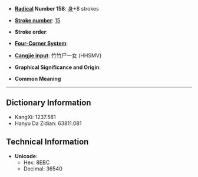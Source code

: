 * '''[[Wiktionary:Chinese radical index| Radical]] Number 158''': [[Wiktionary:Chinese radical index 身|身]]+8 strokes

* '''[[Wiktionary:Chinese total strokes index|Stroke number]]''': [[Wiktionary:Chinese total strokes index 15|15]]

* '''Stroke order''': 

* '''[[Wiktionary:Chinese four corner index|Four-Corner System]]''': 

* '''[[Wiktionary:Chinese Cangjie index|Cangjie input]]''': 竹竹尸一女 (HHSMV)

* '''Graphical Significance and Origin''': 

* '''Common Meaning'''

----

== Dictionary Information ==

* KangXi: 1237.581
* Hanyu Da Zidian: 63811.081

== Technical Information ==

* '''Unicode''':
** Hex: 8EBC
** Decimal: 36540